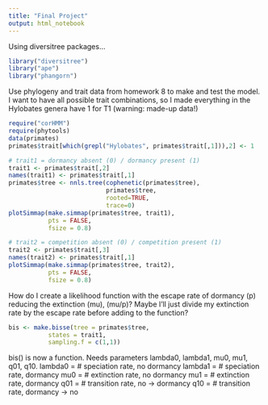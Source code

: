 ```yaml
---
title: "Final Project"
output: html_notebook
---
```


Using diversitree packages...
```r
library("diversitree")
library("ape")
library("phangorn")
```

Use phylogeny and trait data from homework 8 to make and test the model.
I want to have all possible trait combinations, so I made everything in the Hylobates genera have 1 for T1 (warning: made-up data!)
```r
require("corHMM")
require(phytools)
data(primates)
primates$trait[which(grepl("Hylobates", primates$trait[,1])),2] <- 1
```

```r
# trait1 = dormancy absent (0) / dormancy present (1)
trait1 <- primates$trait[,2]
names(trait1) <- primates$trait[,1]
primates$tree <- nnls.tree(cophenetic(primates$tree), 
                           primates$tree, 
                           rooted=TRUE,
                           trace=0)
plotSimmap(make.simmap(primates$tree, trait1), 
           pts = FALSE, 
           fsize = 0.8)
```
```r
# trait2 = competition absent (0) / competition present (1)
trait2 <- primates$trait[,3]
names(trait2) <- primates$trait[,1]
plotSimmap(make.simmap(primates$tree, trait2), 
           pts = FALSE, 
           fsize = 0.8)
```

How do I create a likelihood function with the escape rate of dormancy (p) reducing the extinction (mu), (mu/p)?
Maybe I'll just divide my extinction rate by the escape rate before adding to the function?


```r
bis <- make.bisse(tree = primates$tree,
           states = trait1,
           sampling.f = c(1,1))
```
bis() is now a function. Needs parameters lambda0, lambda1, mu0, mu1, q01, q10.
lambda0 =  # speciation rate, no dormancy
lambda1 =  # speciation rate, dormancy
mu0 =  # extinction rate, no dormancy
mu1 =  # extinction rate, dormancy
q01 =  # transition rate, no -> dormancy
q10 =  # transition rate, dormancy -> no










